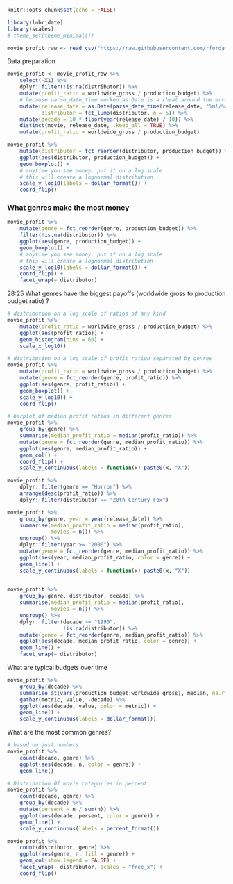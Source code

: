 ```r
knitr::opts_chunk$set(echo = FALSE)
```


```r
library(lubridate)
library(scales)
# theme_set(theme_minimal())
```

```r
movie_profit_raw <- read_csv("https://raw.githubusercontent.com/rfordatascience/tidytuesday/master/data/2018/2018-10-23/movie_profit.csv")
```

Data preparation

```r
movie_profit <- movie_profit_raw %>% 
    select(-X1) %>% 
    dplyr::filter(!is.na(distributor)) %>% 
    mutate(profit_ratio = worldwide_gross / production_budget) %>% 
    # because parse_date_time worked as.Date is a cheat around the error from parse_date
    mutate(release_date = as.Date(parse_date_time(release_date, "%m!/%d/%Y")),
           distributor = fct_lump(distributor, n = 5)) %>%
    mutate(decade = 10 * floor(year(release_date) / 10)) %>% 
    distinct(movie, release_date, .keep_all = TRUE) %>% 
    mutate(profit_ratio = worldwide_gross / production_budget)
```



```r
movie_profit %>% 
    mutate(distributor = fct_reorder(distributor, production_budget)) %>% 
    ggplot(aes(distributor, production_budget)) +
    geom_boxplot() +
    # anytime you see money, put it on a log scale
    # this will create a lognormal distribution 
    scale_y_log10(labels = dollar_format()) +
    coord_flip()
```


### What genres make the most money

```r
movie_profit %>% 
    mutate(genre = fct_reorder(genre, production_budget)) %>% 
    filter(!is.na(distributor)) %>% 
    ggplot(aes(genre, production_budget)) +
    geom_boxplot() +
    # anytime you see money, put it on a log scale
    # this will create a lognormal distribution 
    scale_y_log10(labels = dollar_format()) +
    coord_flip() +
    facet_wrap(~ distributor)
```

28:25 What genres have the biggest payoffs (worldwide gross to production budget ratio) ?

```r
# distribution on a log scale of ratios of any kind
movie_profit %>% 
    mutate(profit_ratio = worldwide_gross / production_budget) %>%
    ggplot(aes(profit_ratio)) +
    geom_histogram(bins = 60) +
    scale_x_log10()

# distribution on a log scale of profit ration separated by genres
movie_profit %>% 
    mutate(profit_ratio = worldwide_gross / production_budget) %>%
    mutate(genre = fct_reorder(genre, profit_ratio)) %>% 
    ggplot(aes(genre, profit_ratio)) +
    geom_boxplot() +
    scale_y_log10() +
    coord_flip()

# barplot of median profit ratios in different genres
movie_profit %>% 
    group_by(genre) %>% 
    summarise(median_profit_ratio = median(profit_ratio)) %>% 
    mutate(genre = fct_reorder(genre, median_profit_ratio)) %>% 
    ggplot(aes(genre, median_profit_ratio)) +
    geom_col() +
    coord_flip() +
    scale_y_continuous(labels = function(x) paste0(x, "X"))
```

```r
movie_profit %>% 
    dplyr::filter(genre == "Horror") %>% 
    arrange(desc(profit_ratio)) %>% 
    dplyr::filter(distributor == "20th Century Fox")
```



```r
movie_profit %>% 
    group_by(genre, year = year(release_date)) %>% 
    summarise(median_profit_ratio = median(profit_ratio),
              movies = n()) %>%
    ungroup() %>% 
    dplyr::filter(year >= "2000") %>% 
    mutate(genre = fct_reorder(genre, median_profit_ratio)) %>% 
    ggplot(aes(year, median_profit_ratio, color = genre)) +
    geom_line() +
    scale_y_continuous(labels = function(x) paste0(x, "X"))
    
```


```r
movie_profit %>% 
    group_by(genre, distributor, decade) %>% 
    summarise(median_profit_ratio = median(profit_ratio),
              movies = n()) %>%
    ungroup() %>% 
    dplyr::filter(decade >= "1990",
                  !is.na(distributor)) %>% 
    mutate(genre = fct_reorder(genre, median_profit_ratio)) %>% 
    ggplot(aes(decade, median_profit_ratio, color = genre)) +
    geom_line() +
    facet_wrap(~ distributor)
```


What are typical budgets over time

```r
movie_profit %>% 
    group_by(decade) %>% 
    summarise_at(vars(production_budget:worldwide_gross), median, na.rm = TRUE) %>% 
    gather(metric, value, -decade) %>% 
    ggplot(aes(decade, value, color = metric)) +
    geom_line() +
    scale_y_continuous(labels = dollar_format())
```

What are the most common genres?

```r
# based on just numbers
movie_profit %>% 
    count(decade, genre) %>% 
    ggplot(aes(decade, n, color = genre)) +
    geom_line()

# Distribution 0f movie categories in percent
movie_profit %>% 
    count(decade, genre) %>% 
    group_by(decade) %>% 
    mutate(persent = n / sum(n)) %>% 
    ggplot(aes(decade, persent, color = genre)) +
    geom_line() +
    scale_y_continuous(labels = percent_format())
```

```r
movie_profit %>% 
    count(distributor, genre) %>% 
    ggplot(aes(genre, n, fill = genre)) +
    geom_col(show.legend = FALSE) +
    facet_wrap(~ distributor, scales = "free_x") +
    coord_flip()
```

